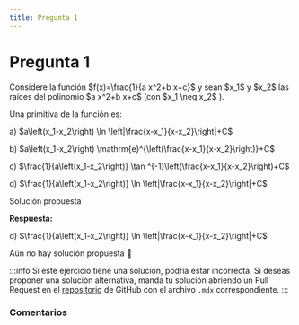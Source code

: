 ```yaml
---
title: Pregunta 1
---
```



# Pregunta 1

<div className="exercise">
Considere la función $f(x)=\frac{1}{a x^2+b x+c}$ y sean $x_1$ y $x_2$ las raíces del polinomio $a x^2+b x+c$ (con $x_1 \neq x_2$ ).

Una primitiva de la función es:

a) $a\left(x_1-x_2\right) \ln \left|\frac{x-x_1}{x-x_2}\right|+C$

b) $a\left(x_1-x_2\right) \mathrm{e}^{\left(\frac{x-x_1}{x-x_2}\right)}+C$

c) $\frac{1}{a\left(x_1-x_2\right)} \tan ^{-1}\left(\frac{x-x_1}{x-x_2}\right)+C$

d) $\frac{1}{a\left(x_1-x_2\right)} \ln \left|\frac{x-x_1}{x-x_2}\right|+C$
</div>

<MDXDetails>
<summary>Solución propuesta</summary>

<div className="exercise">

**Respuesta:**

d) $\frac{1}{a\left(x_1-x_2\right)} \ln \left|\frac{x-x_1}{x-x_2}\right|+C$

Aún no hay solución propuesta 🥲
</div>

:::info
Si este ejercicio tiene una solución, podría estar incorrecta. Si deseas proponer una solución alternativa, manda tu solución abriendo
un Pull Request en el [repositorio](https://github.com/crow-rojas/apuntes-fundamentals/pulls) de GitHub con el archivo
`.mdx` correspondiente.
:::

</MDXDetails>

### Comentarios

<Disqus
  url="https://crow-rojas.github.io/apuntes-fundamentals/docs/mathematics/calculus-1-2-3/exercises/2017-1/p01"
  identifier="docs/mathematics/calculus-1-2-3/exercises/2017-1/p01"
  title="2017-1 Cálculo I, II y III - Pregunta 01"
/>
